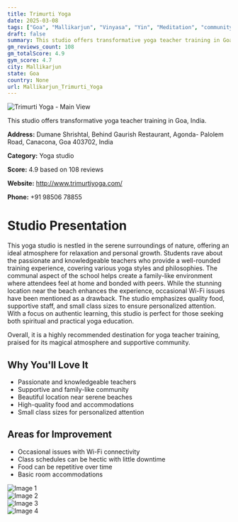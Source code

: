 ```yaml
---
title: Trimurti Yoga
date: 2025-03-08
tags: ["Goa", "Mallikarjun", "Vinyasa", "Yin", "Meditation", "community", "nature", "Mallikarjun"]  
draft: false
summary: This studio offers transformative yoga teacher training in Goa, India.
gm_reviews_count: 108
gm_totalScore: 4.9
gym_score: 4.7
city: Mallikarjun
state: Goa
country: None
url: Mallikarjun_Trimurti_Yoga
---
```


<div className="aspect-[16/9] relative my-8">
  <img 
    src="https://lh5.googleusercontent.com/p/AF1QipNzfC5rmF4iOOqQaDEAe1UlS4sB4l9G6iLXe97C=w1920-h1080-k-no"
    alt="Trimurti Yoga - Main View"
    className="object-cover absolute inset-0 w-full h-full rounded-lg"
  />
</div>

This studio offers transformative yoga teacher training in Goa, India.

**Address:** Dumane Shrishtal, Behind Gaurish Restaurant, Agonda- Palolem Road, Canacona, Goa 403702, India

**Category:** Yoga studio

**Score:** 4.9 based on 108 reviews

**Website:** http://www.trimurtiyoga.com/

**Phone:** +91 98506 78855

# Studio Presentation

This yoga studio is nestled in the serene surroundings of nature, offering an ideal atmosphere for relaxation and personal growth. Students rave about the passionate and knowledgeable teachers who provide a well-rounded training experience, covering various yoga styles and philosophies. The communal aspect of the school helps create a family-like environment where attendees feel at home and bonded with peers. While the stunning location near the beach enhances the experience, occasional Wi-Fi issues have been mentioned as a drawback. The studio emphasizes quality food, supportive staff, and small class sizes to ensure personalized attention. With a focus on authentic learning, this studio is perfect for those seeking both spiritual and practical yoga education.

Overall, it is a highly recommended destination for yoga teacher training, praised for its magical atmosphere and supportive community.

## Why You'll Love It

- Passionate and knowledgeable teachers
- Supportive and family-like community
- Beautiful location near serene beaches
- High-quality food and accommodations
- Small class sizes for personalized attention

## Areas for Improvement

- Occasional issues with Wi-Fi connectivity
- Class schedules can be hectic with little downtime
- Food can be repetitive over time
- Basic room accommodations

<div className="grid grid-cols-1 xl:grid-cols-2 gap-4 my-8">
<div className="aspect-[4/3] relative"><img src="https://lh3.googleusercontent.com/p/AF1QipMn23c1KtouEwO1hqws_X53Ebw4HlQTrp9kV6w=w1920-h1080-k-no" alt="Image 1" className="object-cover absolute inset-0 w-full h-full rounded-lg" /></div>
<div className="aspect-[4/3] relative"><img src="https://lh5.googleusercontent.com/p/AF1QipPu98adzfsrsIIsx5ZYDcNBkbTil3x5ZRdk_LyB=w1920-h1080-k-no" alt="Image 2" className="object-cover absolute inset-0 w-full h-full rounded-lg" /></div>
<div className="aspect-[4/3] relative"><img src="https://lh5.googleusercontent.com/p/AF1QipPGEZDP74ZVZ8fzMUNkac3BDb3eUzP-Uw8Vl3Tf=w1920-h1080-k-no" alt="Image 3" className="object-cover absolute inset-0 w-full h-full rounded-lg" /></div>
<div className="aspect-[4/3] relative"><img src="https://lh5.googleusercontent.com/p/AF1QipOC1Em-ca8qj0A1ty8uIwyNe_WbzzkXu--OTSAE=w1920-h1080-k-no" alt="Image 4" className="object-cover absolute inset-0 w-full h-full rounded-lg" /></div>
</div>